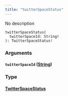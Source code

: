 ```yaml
---
title: "twitterSpaceStatus"
---
```


No description

```
twitterSpaceStatus(
  twitterSpaceId: String!
): TwitterSpaceStatus!

```

### Arguments[](#arguments "Direct link to heading")

#### `twitterSpaceId` ([String](/developer/graphql-api/references/scalars/string))[](#twitterspaceid-string "Direct link to heading")

### Type[](#type "Direct link to heading")

#### [TwitterSpaceStatus](/developer/graphql-api/references/objects/twitter-space-status)[](#twitterspacestatus "Direct link to heading")
